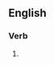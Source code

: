 {{also|dønning}}

==English==

===Verb===
{{head|en|verb form}}

# {{present participle of|don|lang=en|nocat=1}}